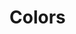
# Colors

<ColorPalette>
  <ColorItem
    title="Black"
    colors={{
      'black': '#000000',
      'black-50': '#111111',
      'black-100': '#1a1a1a',
      'black-200': '#333333',
      'black-300': '#444444',
    }}
  />
  <ColorItem 
    title="blue" 
    colors={{
      'blue-50': '#36498b',
      'blue-100': '#5d6fb1',
      'blue-200': '#8698db'
    }} 
  />
  <ColorItem 
    title="off-white"
    colors={{
      'off-white': '#fafafa'
    }} 
  />
  <ColorItem
    title="green"
    colors={{
      'green-50': '#36834c',
      'green-100': '#71ba86',
      'green-200': '#a0e2b3'
    }}
  />
  <ColorItem
    title="grey"
    colors={{
      'grey-100': '#666666'
    }}
  />
  <ColorItem
    title="light-grey"
    colors={{
      'light-grey': '#bababa'
    }}
  />
  <ColorItem
    title="light-grey"
    colors={{
      'light-grey': '#bababa'
    }}
  />
  <ColorItem
    title="orange"
    colors={{
      'orange-50': '#97761a',
      'orange-100': '#caa53e',
      'orange-200': '#e7c66b'
    }}
  />
  <ColorItem
    title="red"
    colors={{
      'red-50': '#591414',
      'red-100': '#ad1c1c',
      'red-200': '#c04848'
    }}
  />
</ColorPalette>